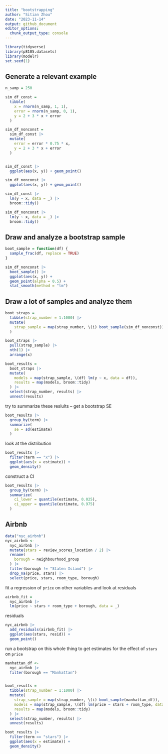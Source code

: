 ```yaml
---
title: "bootstrapping"
author: "Sitian Zhou"
date: "2023-11-14"
output: github_document
editor_options: 
  chunk_output_type: console
---
```



```r
library(tidyverse)
library(p8105.datasets)
library(modelr)
set.seed(1)
```


## Generate a relevant example

```r
n_samp = 250

sim_df_const = 
  tibble(
    x = rnorm(n_samp, 1, 1),
    error = rnorm(n_samp, 0, 1),
    y = 2 + 3 * x + error
  )

sim_df_nonconst =
  sim_df_const |> 
  mutate(
    error = error * 0.75 * x,
    y = 2 + 3 * x + error
  )


sim_df_const |> 
  ggplot(aes(x, y)) + geom_point()

sim_df_nonconst |> 
  ggplot(aes(x, y)) + geom_point()

```


```r
sim_df_const |> 
  lm(y ~ x, data = _) |> 
  broom::tidy()

sim_df_nonconst |> 
  lm(y ~ x, data = _) |> 
  broom::tidy()
```


## Draw and analyze a bootstrap sample

```r
boot_sample = function(df) {
  sample_frac(df, replace = TRUE)
}
```


```r
sim_df_nonconst |> 
  boot_sample() |> 
  ggplot(aes(x, y)) + 
  geom_point(alpha = 0.5) +
  stat_smooth(method = "lm")
```


## Draw a lot of samples and analyze them
```r
boot_straps = 
  tibble(strap_number = 1:1000) |> 
  mutate(
    strap_sample = map(strap_number, \(i) boot_sample(sim_df_nonconst))
  )

boot_straps |> 
  pull(strap_sample) |> 
  nth(1) |> 
  arrange(x)
```


```r
boot_results = 
  boot_straps |> 
  mutate(
    models = map(strap_sample, \(df) lm(y ~ x, data = df)),
    results = map(models, broom::tidy)
  ) |> 
  select(strap_number, results) |> 
  unnest(results)
```


try to summarize these reslults -- get a bootstrap SE

```r
boot_results |> 
  group_by(term) |> 
  summarize(
    se = sd(estimate)
  )
```


look at the distribution

```r
boot_results |> 
  filter(term == "x") |> 
  ggplot(aes(x = estimate)) +
  geom_density()
```


construct a CI

```r
boot_results |> 
  group_by(term) |> 
  summarize(
    ci_lower = quantile(estimate, 0.025),
    ci_upper = quantile(estimate, 0.975)
  )
```



## Airbnb

```r
data("nyc_airbnb")
nyc_airbnb <-
  nyc_airbnb |> 
  mutate(stars = review_scores_location / 2) |> 
  rename(
    borough = neighbourhood_group
  ) |> 
  filter(borough != "Staten Island") |> 
  drop_na(price, stars) |> 
  select(price, stars, room_type, borough)
```


fit a regression of `price` on other variables and look at residuals
```r
airbnb_fit = 
  nyc_airbnb |> 
  lm(price ~ stars + room_type + borough, data = _)
```


residuals
```r
nyc_airbnb |> 
  add_residuals(airbnb_fit) |> 
  ggplot(aes(stars, resid)) + 
  geom_point()
```


run a bootstrap on this whole thing to get estimates for the effect of `stars` on `price`
```r
manhattan_df <-
  nyc_airbnb |> 
  filter(borough == "Manhattan")


boot_results = 
  tibble(strap_number = 1:1000) |> 
  mutate(
    strap_sample = map(strap_number, \(i) boot_sample(manhattan_df)),
    models = map(strap_sample, \(df) lm(price ~ stars + room_type, data = df)),
    results = map(models, broom::tidy)
  ) |> 
  select(strap_number, results) |> 
  unnest(results)

boot_results |> 
  filter(term == "stars") |> 
  ggplot(aes(x = estimate)) +
  geom_density()
```







